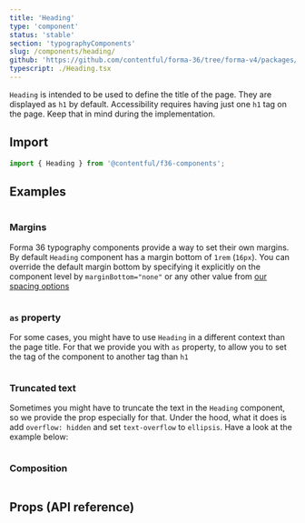```yaml
---
title: 'Heading'
type: 'component'
status: 'stable'
section: 'typographyComponents'
slug: /components/heading/
github: 'https://github.com/contentful/forma-36/tree/forma-v4/packages/components/typography/src'
typescript: ./Heading.tsx
---
```


`Heading` is intended to be used to define the title of the page. They are displayed as `h1` by default. Accessibility requires having just one `h1` tag on the page. Keep that in mind during the implementation.

## Import

```js static=true
import { Heading } from '@contentful/f36-components';
```

## Examples

```jsx file=../examples/HeadingExample.tsx

```

### Margins

Forma 36 typography components provide a way to set their own margins. By default `Heading` component has a margin bottom of `1rem` (`16px`). You can override the default margin bottom by specifying it explicitly on the component level by `marginBottom="none"` or any other value from [our spacing options](/tokens/spacing)

```jsx file=../examples/HeadingSpacingExample.tsx

```

### `as` property

For some cases, you might have to use `Heading` in a different context than the page title. For that we provide you with `as` property, to allow you to set the tag of the component to another tag than `h1`

```jsx file=../examples/HeadingTagExample.tsx

```

### Truncated text

Sometimes you might have to truncate the text in the `Heading` component, so we provide the prop especially for that. Under the hood, what it does is add `overflow: hidden` and set `text-overflow` to `ellipsis`. Have a look at the example below:

```jsx file=../examples/HeadingTruncatedExample.tsx

```

### Composition

```jsx file=../examples/HeadingCompositionExample.tsx

```

## Props (API reference)

<Props of="Heading" storybookPath="/story/typography-heading--basic" />

